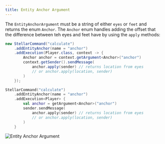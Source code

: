 ```yaml
---
title: Entity Anchor Argument
---
```


The `EntityAnchorArgument` must be a string of either `eyes` or `feet` and returns the enum `Anchor`. The `Anchor` enum handles adding the offset that the difference between teh eyes and feet have by using the `apply` methods:

```java tab="Java"
new StellarCommand("calculate")
    .addEntityAnchor(name = "anchor")
    .addExecution(Player.class, context -> {
        Anchor anchor = context.getArgument<Anchor>("anchor")    
        context.getSender().sendMessage(
            anchor.apply(sender) // returns location from eyes
            // or anchor.apply(location, sender)
        )
    });
```
```kotlin tab="Kotlin"
StellarCommand("calculate")
    .addEntityAnchor(name = "anchor")
    .addExecution<Player> {
        val anchor = getArgument<Anchor>("anchor")    
        sender.sendMessage(
            anchor.apply(sender) // returns location from eyes
            // or anchor.apply(location, sender)
        )
    }
```

[//]: # (<ArgumentParser placeholder="eyes" regex="^&#40;feet|eyes&#41;$" />)

![Entity Anchor Argument](https://cdn.undefinedcreations.com/stellar/gifs/entities/entity_anchor.gif)